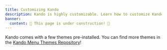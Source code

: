```yaml
---
title: Customizing Kando
description: Kando is highly customizable. Learn how to customize Kando to fit your needs.
banner:
  content: 🚧 This page is under construction! 🚧
---
```


Kando comes with a few themes pre-installed. You can find more themes in the [Kando Menu Themes Repository](https://github.com/kando-menu/menu-themes)!